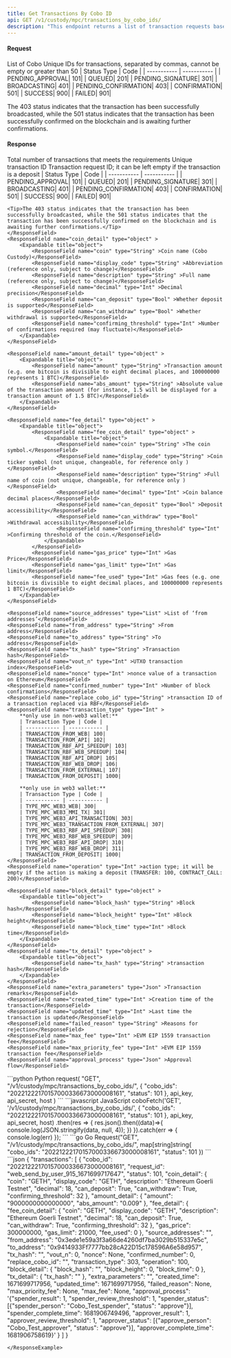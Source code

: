 ```yaml
---
title: Get Transactions By Cobo ID
api: GET /v1/custody/mpc/transactions_by_cobo_ids/ 
description: "This endpoint returns a list of transaction requests based on the provided cobo_ids and status. The cobo_ids parameter is a comma-separated list of cobo ids. The status parameter is an optional integer representing the status of the transaction request. The response is a JSON object containing an array of transaction request objects."
---
```

#### Request
<ParamField query="cobo_ids" type="String" required>List of Cobo Unique IDs for transactions, separated by commas, cannot be empty or greater than 50</ParamField>
<ParamField query="status" type="Int" >
| Status Type | Code |
| ----------- | ----------- |
| PENDING_APPROVAL| 101|
| QUEUED| 201|
| PENDING_SIGNATURE| 301|
| BROADCASTING| 401|
| PENDING_CONFIRMATION| 403|
| CONFIRMATION| 501|
| SUCCESS| 900|
| FAILED| 901|

<Tip>The 403 status indicates that the transaction has been successfully broadcasted, while the 501 status indicates that the transaction has been successfully confirmed on the blockchain and is awaiting further confirmations.</Tip>
</ParamField>

#### Response
<ResponseField name="total" type="Int" >Total number of transactions that meets the requirements</ResponseField>
<ResponseField name="transactions" type="object[]" >
  <Expandable title="object">
    <ResponseField name="cobo_id" type="String" >Unique transaction ID</ResponseField>
    <ResponseField name="request_id" type="String" >Transaction request ID; it can be left empty if the transaction is a deposit</ResponseField>
    <ResponseField name="status" type="Int" >
    | Status Type | Code |
    | ----------- | ----------- |
    | PENDING_APPROVAL| 101|
    | QUEUED| 201|
    | PENDING_SIGNATURE| 301|
    | BROADCASTING| 401|
    | PENDING_CONFIRMATION| 403|
    | CONFIRMATION| 501|
    | SUCCESS| 900|
    | FAILED| 901|

    <Tip>The 403 status indicates that the transaction has been successfully broadcasted, while the 501 status indicates that the transaction has been successfully confirmed on the blockchain and is awaiting further confirmations.</Tip>
    </ResponseField>
    <ResponseField name="coin_detail" type="object" >
        <Expandable title="object">
            <ResponseField name="coin" type="String" >Coin name (Cobo Custody)</ResponseField>
            <ResponseField name="display_code" type="String" >Abbreviation (reference only, subject to change)</ResponseField>
            <ResponseField name="description" type="String" >Full name (reference only, subject to change)</ResponseField>
            <ResponseField name="decimal" type="Int" >Decimal precision</ResponseField>
            <ResponseField name="can_deposit" type="Bool" >Whether deposit is supported</ResponseField>
            <ResponseField name="can_withdraw" type="Bool" >Whether withdrawal is supported</ResponseField>
            <ResponseField name="confirming_threshold" type="Int" >Number of confirmations required (may fluctuate)</ResponseField>
        </Expandable>
    </ResponseField>

    <ResponseField name="amount_detail" type="object" >
        <Expandable title="object">
            <ResponseField name="amount" type="String" >Transaction amount (e.g. one bitcoin is divisible to eight decimal places, and 100000000 represents 1 BTC)</ResponseField>
            <ResponseField name="abs_amount" type="String" >Absolute value of the transaction amount (for instance, 1.5 will be displayed for a transaction amount of 1.5 BTC)</ResponseField>
        </Expandable>
    </ResponseField>

    <ResponseField name="fee_detail" type="object" >
        <Expandable title="object">
            <ResponseField name="fee_coin_detail" type="object" >
                <Expandable title="object">
                    <ResponseField name="coin" type="String" >The coin symbol.</ResponseField>
                    <ResponseField name="display_code" type="String" >Coin ticker symbol (not unique, changeable, for reference only )</ResponseField>
                    <ResponseField name="description" type="String" >Full name of coin (not unique, changeable, for reference only )</ResponseField>
                    <ResponseField name="decimal" type="Int" >Coin balance decimal places</ResponseField>
                    <ResponseField name="can_deposit" type="Bool" >Deposit accessibility</ResponseField>
                    <ResponseField name="can_withdraw" type="Bool" >Withdrawal accessibility</ResponseField>
                    <ResponseField name="confirming_threshold" type="Int" >Confirming threshold of the coin.</ResponseField>
                </Expandable>
            </ResponseField>
            <ResponseField name="gas_price" type="Int" >Gas Price</ResponseField>
            <ResponseField name="gas_limit" type="Int" >Gas limit</ResponseField>
            <ResponseField name="fee_used" type="Int" >Gas fees (e.g. one bitcoin is divisible to eight decimal places, and 100000000 represents 1 BTC)</ResponseField>
        </Expandable>
    </ResponseField>

    <ResponseField name="source_addresses" type="List" >List of ‘from addresses’</ResponseField>
    <ResponseField name="from_address" type="String" >From address</ResponseField>
    <ResponseField name="to_address" type="String" >To address</ResponseField>
    <ResponseField name="tx_hash" type="String" >Transaction hash</ResponseField>
    <ResponseField name="vout_n" type="Int" >UTXO transaction index</ResponseField>
    <ResponseField name="nonce" type="Int" >nonce value of a transaction on Ethereum</ResponseField>
    <ResponseField name="confirmed_number" type="Int" >Number of block confirmations</ResponseField>
    <ResponseField name="replace_cobo_id" type="String" >transaction ID of a transaction replaced via RBF</ResponseField>
    <ResponseField name="transaction_type" type="Int" >
        **only use in non-web3 wallet:**
        | Transaction Type | Code |
        | ----------- | ----------- |
        | TRANSACTION_FROM_WEB| 100|
        | TRANSACTION_FROM_API| 102|
        | TRANSACTION_RBF_API_SPEEDUP| 103|
        | TRANSACTION_RBF_WEB_SPEEDUP| 104|
        | TRANSACTION_RBF_API_DROP| 105|
        | TRANSACTION_RBF_WEB_DROP| 106|
        | TRANSACTION_FROM_EXTERNAL| 107|
        | TRANSACTION_FROM_DEPOSIT| 1000|

        **only use in web3 wallet:**
        | Transaction Type | Code |
        | ----------- | ----------- |
        | TYPE_MPC_WEB3_WEB| 300|
        | TYPE_MPC_WEB3_MMI_TX| 301|
        | TYPE_MPC_WEB3_API_TRANSACTION| 303|
        | TYPE_MPC_WEB3_TRANSACTION_FROM_EXTERNAL| 307|
        | TYPE_MPC_WEB3_RBF_API_SPEEDUP| 308|
        | TYPE_MPC_WEB3_RBF_WEB_SPEEDUP| 309|
        | TYPE_MPC_WEB3_RBF_API_DROP| 310|
        | TYPE_MPC_WEB3_RBF_WEB_DROP| 311|
        | TRANSACTION_FROM_DEPOSIT| 1000|
    </ResponseField>
    <ResponseField name="operation" type="Int" >action type; it will be empty if the action is making a deposit (TRANSFER: 100, CONTRACT_CALL: 200)</ResponseField>

    <ResponseField name="block_detail" type="object" >
        <Expandable title="object">
            <ResponseField name="block_hash" type="String" >Block hash</ResponseField>
            <ResponseField name="block_height" type="Int" >Block height</ResponseField>
            <ResponseField name="block_time" type="Int" >Block time</ResponseField>
        </Expandable>
    </ResponseField>
    <ResponseField name="tx_detail" type="object" >
        <Expandable title="object">
            <ResponseField name="tx_hash" type="String" >transaction hash</ResponseField>
        </Expandable>
    </ResponseField>
    <ResponseField name="extra_parameters" type="Json" >Transaction remarks</ResponseField>
    <ResponseField name="created_time" type="Int" >Creation time of the transaction</ResponseField>
    <ResponseField name="updated_time" type="Int" >Last time the transaction is updated</ResponseField>
    <ResponseField name="failed_reason" type="String" >Reasons for rejection</ResponseField>
    <ResponseField name="max_fee" type="Int" >EVM EIP 1559 transaction fee</ResponseField>
    <ResponseField name="max_priority_fee" type="Int" >EVM EIP 1559 transaction fee</ResponseField>
    <ResponseField name="approval_process" type="Json" >Approval flow</ResponseField>
   </Expandable>
</ResponseField>


<RequestExample>
```python Python
request(
    "GET",
    "/v1/custody/mpc/transactions_by_cobo_ids/",
    {
        "cobo_ids": "20221222170157000336673000008161",
        "status": 101
    },
    api_key, api_secret, host
)
```
```javascript JavaScript
coboFetch('GET', '/v1/custody/mpc/transactions_by_cobo_ids/', {
    "cobo_ids": "20221222170157000336673000008161",
    "status": 101
}, api_key, api_secret, host)
    .then(res => {
        res.json().then((data)=>{
            console.log(JSON.stringify(data, null, 4));
        })
    }).catch(err => {
        console.log(err)
    });
```
```go Go
Request("GET", "/v1/custody/mpc/transactions_by_cobo_ids/", map[string]string{
    "cobo_ids": "20221222170157000336673000008161",
    "status": 101
})
```
</RequestExample>

<ResponseExample>
```json
{
  "transactions": [
    {
      "cobo_id": "20221222170157000336673000008161",
      "request_id": "web_send_by_user_915_1671699717647",
      "status": 101,
      "coin_detail": {
        "coin": "GETH",
        "display_code": "GETH",
        "description": "Ethereum Goerli Testnet",
        "decimal": 18,
        "can_deposit": True,
        "can_withdraw": True,
        "confirming_threshold": 32
      },
      "amount_detail": {
        "amount": "9000000000000000",
        "abs_amount": "0.009"
      },
      "fee_detail": {
        "fee_coin_detail": {
          "coin": "GETH",
          "display_code": "GETH",
          "description": "Ethereum Goerli Testnet",
          "decimal": 18,
          "can_deposit": True,
          "can_withdraw": True,
          "confirming_threshold": 32
        },
        "gas_price": 300000000,
        "gas_limit": 21000,
        "fee_used": 0
      },
      "source_addresses": "",
      "from_address": "0x3ede1e59a3f3a66de4260df7ba3029b515337e5c",
      "to_address": "0x9414933Ff7777bb28cA22D15c178596A6e58d957",
      "tx_hash": "",
      "vout_n": 0,
      "nonce": None,
      "confirmed_number": 0,
      "replace_cobo_id": "",
      "transaction_type": 303,
      "operation": 100,
      "block_detail": {
        "block_hash": "",
        "block_height": 0,
        "block_time": 0
      },
      "tx_detail": {
        "tx_hash": ""
      },
      "extra_parameters": "",
      "created_time": 1671699717956,
      "updated_time": 1671699717956,
      "failed_reason": None,
      "max_priority_fee": None,
      "max_fee": None,
      "approval_process": '{"spender_result": 1, "spender_review_threshold": 1, "spender_status": [{"spender_person": "Cobo_Test_spender", "status": "approve"}], "spender_complete_time": 1681906749496, "approver_result": 1, "approver_review_threshold": 1, "approver_status": [{"approve_person": "Cobo_Test_approver", "status": "approve"}], "approver_complete_time": 1681906758619}'
    }
  ]
}

```
</ResponseExample>
